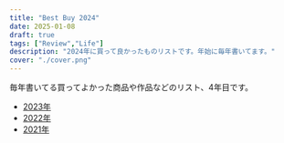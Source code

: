 ```yaml
---
title: "Best Buy 2024"
date: 2025-01-08
draft: true
tags: ["Review","Life"]
description: "2024年に買って良かったものリストです。年始に毎年書いてます。"
cover: "./cover.png"
---
```


毎年書いてる買ってよかった商品や作品などのリスト、4年目です。

* [2023年](/blog/2023-best-buy)
* [2022年](/blog/2022-best-buy)
* [2021年](/blog/2021-best-buy)
